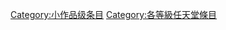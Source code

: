 {{catmore1|[[Wikipedia:电子游戏专题|Wikipedia:电子游戏专题]]}}
{{Articles by Quality|topic=任天堂|project=任天堂|format=toc}}
{{CategoryTOC}}
{{emptycat}}

[[Category:小作品级条目|Category:小作品级条目]]
[[Category:各等級任天堂條目|Category:各等級任天堂條目]]